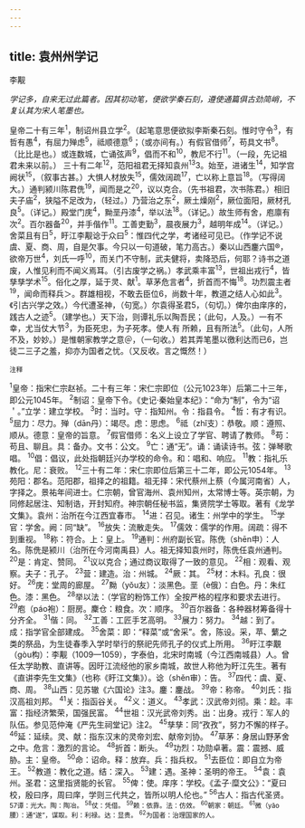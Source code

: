 ```yaml
---
---
---
```

title: 袁州州学记
---



李觏

*学记多，自来无过此篇者。因其初动笔，便欲学秦石刻，遵使通篇俱古劲简峭，不复认其为宋人笔墨也。*

皇帝二十有三年<sup>1</sup>，制诏州县立学<sup>2</sup>。（起笔意思便欲拟李斯秦石刻。惟时守令<sup>3</sup>，有哲有愚<sup>4</sup>，有屈力殚虑<sup>5</sup>，祗顺德意<sup>6</sup>；（或亦间有。）有假官借师<sup>7</sup>，苟具文书<sup>8</sup>。（比比是也。）或连数城，亡诵弦声<sup>9</sup>，倡而不和<sup>10</sup>，教尼不行<sup>11</sup>。（一段，先记祖君未来以前。）
三十有二年<sup>12</sup>，范阳祖君无择知袁州<sup>13</sup>3。始至，进诸生<sup>14</sup>，知学宫阙状<sup>15</sup>，（叙事古甚。）大惧人材放失<sup>15</sup>，儒效阔疏<sup>17</sup>，亡以称上意旨<sup>18</sup>。（写得阔大。）通判颍川陈君侁<sup>19</sup>，闻而是之<sup>20</sup>，议以克合。（先书祖君，次书陈君。）相旧夫子庙<sup>2</sup>，狭隘不足改为，（轻过。）乃营治之东<sup>2</sup>，厥土燥刚<sup>2</sup>，厥位面阳，厥材孔良<sup>5</sup>。（详记。）殿堂门庑<sup>4</sup>，黝垩丹漆<sup>4</sup>，举以法<sup>18</sup>。（详记。）故生师有舍，庖廪有次<sup>2</sup>。百尔器备<sup>20</sup>，并手偕作<sup>11</sup>。工善吏勤<sup>3</sup>，晨夜展力<sup>3</sup>，越明年成<sup>14</sup>。（详记。）
舍菜且有日<sup>5</sup>，盱江李觏谂于众曰<sup>5</sup>：惟四代之学，考诸经可见已。（作学记不说虞、夏、商、周，自是欠事。今只以一句道破，笔力高古。）秦以山西鏖六国®，欲帝万世<sup>4</sup>，刘氏一呼<sup>10</sup>，而关门不守制，武夫健将，卖降恐后，何耶？诗书之道废，人惟见利而不闻义焉耳。（引古废学之祸。）孝武乘丰富<sup>13</sup>，世祖出戎行<sup>4</sup>，皆孳孳学术<sup>15</sup>。俗化之厚，延于灵、献<sup>1</sup>。草茅危言者<sup>4</sup>，折首而不悔<sup>18</sup>。功烈震主者<sup>19</sup>，闻命而释兵＞。群雄相视，不敢去臣位6，尚数十年，教道之结人心如此<sup>3</sup>。《引古兴学之效。）今代遭圣神，（句宽。）尔袁得圣君5，（句切。）俾尔由庠序的，践古人之迹<sup>5</sup>。（建学也。）天下治，则谭礼乐以陶吾民；（此句，人及。）一有不幸，尤当仗大节<sup>3</sup>，为臣死忠，为子死孝。使人有
所赖，且有所法<sup>5</sup>。（此句，人所不及，妙妙。）是惟朝家教学之意＠，（一句收。）若其弄笔墨以徼利达而已6，岂徒二三子之羞，抑亦为国者之忧。（又反收。言之慨然！）

<sup>注释</sup>

<sup>1</sup>皇帝：指宋仁宗赵祯。二十有三年：宋仁宗即位（公元1023年）后第二十三年，即公元1045年。
<sup>2</sup>制诏：皇帝下令。《史记·秦始皇本纪》：“命为“制”，令为“诏＇。”立学：建立学校。
<sup>3</sup>时：当时。守：指知州。令：指县令。
<sup>4</sup>哲：有才有识。
<sup>5</sup>屈力：尽力。殚（dān丹）：竭尽。虑：思虑。
<sup>6</sup>祗（zhǐ支）：恭敬。顺：遵照、顺从。德意：皇帝的旨意。
<sup>7</sup>假官借师：名义上设立了学官、聘请了教师。
<sup>8</sup>苟：苟且、聊且。具：备办。文书：公文。
<sup>9</sup>亡：通“无”。诵：诵读诗书。弦：弹琴歌唱。
<sup>10</sup>倡：倡议，此处指朝廷兴办学校的命令。和：唱和、响应。
<sup>11</sup>教：指礼乐教化。尼：衰败。
<sup>12</sup>三十有二年：宋仁宗即位后第三十二年，即公元1054年。
<sup>13</sup>苑阳：郡名。范阳郡，祖择之的祖籍。祖无择：宋代蔡州上蔡（今属河南省）人，字择之。景祐年间进士。仁宗朝，曾官海州、袁州知州，太常博士等。英宗朝，为同修起居注、知制诰，开封知府。神宗朝任秘书监，集贤院学士等取。著有《龙学文集》。袁州：治所在今江西宜春市。
<sup>14</sup>进：召见。诸生：州学中的学生。
<sup>15</sup>学官：学舍。阙：同“缺”。
<sup>16</sup>放失：流散走失。
<sup>17</sup>儒效：儒学的作用。阔疏：得不到重视。
<sup>18</sup>称：符合。上：皇上。
<sup>19</sup>通判：州府副长官。陈侁（shēn申）：人名。陈侁是颍川（治所在今河南禹县）人。祖无择知袁州时，陈侁任袁州通判。
<sup>20</sup>是：肯定、赞同。
<sup>21</sup>议以克合；通过商议取得了一致的意见。
<sup>22</sup>相：观看、观察。夫子：孔子。
<sup>23</sup>营：建造。治：州城。
<sup>24</sup>厥：其。
<sup>25</sup>材：木料。孔良：很好。
<sup>26</sup>庑：堂周的廊屋。
<sup>27</sup>黝（yǒu友）：淡黑色。垩（è俄）：白色。丹：朱红色。漆：黑色。
<sup>28</sup>举以法：（学官的粉饰工作）全按严格的程序和要求去进行。
<sup>29</sup>庖（páo袍）：厨房。麇仓：粮食。次：顺序。
<sup>30</sup>百尔器备：各种器材筹备得十分齐全。
<sup>31</sup>偕：同。
<sup>32</sup>工善：工匠手艺高明。
<sup>33</sup>展力：努力。
<sup>34</sup>越：到了。成：指学官全部建成。
<sup>35</sup>舍菜：即：“释菜”或“舍采”。舍，陈设。采，苹、蘩之类的祭品，为生徒春季入学时举行的祭祀先师孔子的仪式上所用。
<sup>36</sup>盱江李覯（gòu构）：李觏（1009—1059），字泰伯，北宋时南城（今江西南城县）人。曾任太学助教、直讲等。因旴江流经他的家乡南城，故世人称他为盱江先生。著有《直讲李先生文集》（也称《盱江文集》）。谂（shěn审）：告。
<sup>37</sup>四代：虞、夏、商、周。
<sup>38</sup>山西：见苏辙《六国论》注3。鏖：鏖战。
<sup>39</sup>帝：称帝。
<sup>40</sup>刘氏：指汉高祖刘邦。
<sup>41</sup>关：指函谷关。
<sup>42</sup>义：道义。
<sup>43</sup>孝武：汉武帝刘彻。乘：趁。丰富：指经济繁荣，国强民富。
<sup>44</sup>世祖：汉光武帝刘秀。出：出身。戎行：军人的队伍。参见范仲淹《严先生祠堂记》注2。
<sup>45</sup>孳孳：同“孜孜”，努力不懈的样子。
<sup>46</sup>延：延续。灵、献：指东汉末的灵帝刘宏、献帝刘协。
<sup>47</sup>草茅：身居山野茅舍之中。危言：激烈的言论。
<sup>48</sup>折首：断头。
<sup>49</sup>功烈：功勋卓著。震：震撼、威胁。主：皇帝。
<sup>50</sup>命：诏命。释：放弃。兵：指兵权。
<sup>51</sup>去臣位：即自立为帝王。
<sup>52</sup>教道：教化之道。结：深入。
<sup>53</sup>建：遇。圣神：圣明的帝王。
<sup>54</sup>袁：袁州。圣君：这里指贤能的长官。
<sup>55</sup>俾：使。庠序：学校。《孟子·糜文公》：“夏曰校，殷曰序，周曰庠，学则三代共之，皆所以明人伦也。”
<sup>56</sup>古人：指古代圣贤。
<sup>57谭：光大。陶：陶冶。
<sup>58</sup>仗：凭借。
<sup>59</sup>赖：依靠。法：仿效。
<sup>60</sup>朝家：朝廷。
<sup>61</sup>微（yāo腰）：通“遂”，谋取。利：利禄。达：显贵。
<sup>62</sup>为国者：治理国家的人。